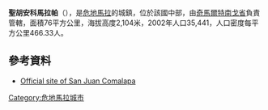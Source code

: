 {{coord|14|44|N|90|53|W|display=title|region:GT_type:city_source:GNS-enwiki}}

'''聖胡安科馬拉帕'''（{{lang-es|San Juan Comalapa}}），是[[危地馬拉|危地馬拉]]的城鎮，位於該國中部，由[[奇馬爾特南戈省|奇馬爾特南戈省]]負責管轄，面積76平方公里，海拔高度2,104米，2002年人口35,441，人口密度每平方公里466.33人。

==參考資料==
*[http://www.sanjuancomalapa.com/ Official site of San Juan Comalapa] {{Wayback|url=http://www.sanjuancomalapa.com/ |date=20091227121337 }}

{{Guatemala-geo-stub}}
[[Category:危地馬拉城市|Category:危地馬拉城市]]
